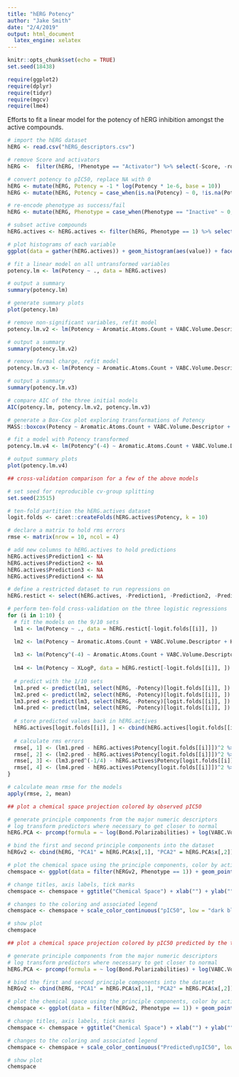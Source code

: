 ```yaml
---
title: "hERG Potency"
author: "Jake Smith"
date: "2/4/2019"
output: html_document
  latex_engine: xelatex
---
```


```r
knitr::opts_chunk$set(echo = TRUE)
set.seed(18438)

require(ggplot2)
require(dplyr)
require(tidyr)
require(mgcv)
require(lme4)
```

Efforts to fit a linear model for the potency of hERG inhibition amongst the active compounds.

```r
# import the hERG dataset
hERG <- read.csv("hERG_descriptors.csv")

# remove Score and activators
hERG <-  filter(hERG, !Phenotype == "Activator") %>% select(-Score, -row.ID)

# convert potency to pIC50, replace NA with 0
hERG <- mutate(hERG, Potency = -1 * log(Potency * 1e-6, base = 10))
hERG <- mutate(hERG, Potency = case_when(is.na(Potency) ~ 0, !is.na(Potency) ~ Potency))

# re-encode phenotype as success/fail
hERG <- mutate(hERG, Phenotype = case_when(Phenotype == "Inactive" ~ 0, Phenotype == "Inhibitor" ~ 1))

# subset active compounds
hERG.actives <- hERG.actives <- filter(hERG, Phenotype == 1) %>% select(-Phenotype)
```
```r
# plot histograms of each variable
ggplot(data = gather(hERG.actives)) + geom_histogram(aes(value)) + facet_wrap(~ key, scales = "free_x")
```
```r
# fit a linear model on all untransformed variables
potency.lm <- lm(Potency ~ ., data = hERG.actives)

# output a summary
summary(potency.lm)

# generate summary plots
plot(potency.lm)
```
```r
# remove non-significant variables, refit model
potency.lm.v2 <- lm(Potency ~ Aromatic.Atoms.Count + VABC.Volume.Descriptor + Hydrogen.Bond.Acceptors + Topological.Polar.Surface.Area + XLogP + Formal.Charge, data = hERG.actives)

# output a summary
summary(potency.lm.v2)
```
```r
# remove formal charge, refit model
potency.lm.v3 <- lm(Potency ~ Aromatic.Atoms.Count + VABC.Volume.Descriptor + Hydrogen.Bond.Acceptors + Topological.Polar.Surface.Area + XLogP, data = hERG.actives)

# output a summary
summary(potency.lm.v3)
```

```r
# compare AIC of the three initial models
AIC(potency.lm, potency.lm.v2, potency.lm.v3)
```

```r
# generate a Box-Cox plot exploring transformations of Potency
MASS::boxcox(Potency ~ Aromatic.Atoms.Count + VABC.Volume.Descriptor + Hydrogen.Bond.Acceptors + Topological.Polar.Surface.Area + XLogP + Formal.Charge, data = hERG.actives, lambda = seq(-6, -2, 1/10))
```

```r
# fit a model with Potency transformed
potency.lm.v4 <- lm(Potency^(-4) ~ Aromatic.Atoms.Count + VABC.Volume.Descriptor + Hydrogen.Bond.Acceptors + Topological.Polar.Surface.Area + XLogP + Formal.Charge, data = hERG.actives)

# output summary plots
plot(potency.lm.v4)
```

```r
## cross-validation comparison for a few of the above models

# set seed for reproducible cv-group splitting
set.seed(23515)

# ten-fold partition the hERG.actives dataset
logit.folds <- caret::createFolds(hERG.actives$Potency, k = 10)

# declare a matrix to hold rms errors
rmse <- matrix(nrow = 10, ncol = 4)

# add new columns to hERG.actives to hold predictions
hERG.actives$Prediction1 <- NA
hERG.actives$Prediction2 <- NA
hERG.actives$Prediction3 <- NA
hERG.actives$Prediction4 <- NA

# define a restricted dataset to run regressions on
hERG.restict <- select(hERG.actives, -Prediction1, -Prediction2, -Prediction3, -Prediction4)

# perform ten-fold cross-validation on the three logistic regressions
for (i in 1:10) {
  # fit the models on the 9/10 sets
  lm1 <- lm(Potency ~ ., data = hERG.restict[-logit.folds[[i]], ])

  lm2 <- lm(Potency ~ Aromatic.Atoms.Count + VABC.Volume.Descriptor + Hydrogen.Bond.Acceptors + Topological.Polar.Surface.Area + XLogP + Formal.Charge, data = hERG.restict[-logit.folds[[i]], ])
  
  lm3 <- lm(Potency^(-4) ~ Aromatic.Atoms.Count + VABC.Volume.Descriptor + Hydrogen.Bond.Acceptors + Topological.Polar.Surface.Area + XLogP + Formal.Charge, data = hERG.restict[-logit.folds[[i]], ])
  
  lm4 <- lm(Potency ~ XLogP, data = hERG.restict[-logit.folds[[i]], ])
  
  # predict with the 1/10 sets
  lm1.pred <- predict(lm1, select(hERG, -Potency)[logit.folds[[i]], ])
  lm2.pred <- predict(lm2, select(hERG, -Potency)[logit.folds[[i]], ])
  lm3.pred <- predict(lm3, select(hERG, -Potency)[logit.folds[[i]], ])
  lm4.pred <- predict(lm4, select(hERG, -Potency)[logit.folds[[i]], ])
  
  # store predicted values back in hERG.actives
  hERG.actives[logit.folds[[i]], ] <- cbind(hERG.actives[logit.folds[[i]], 1:14], lm1.pred, lm2.pred, lm3.pred, lm4.pred)
  
  # calculate rms errors
  rmse[, 1] <- (lm1.pred - hERG.actives$Potency[logit.folds[[i]]])^2 %>% mean() %>% sqrt()
  rmse[, 2] <- (lm2.pred - hERG.actives$Potency[logit.folds[[i]]])^2 %>% mean() %>% sqrt()
  rmse[, 3] <- (lm3.pred^(-1/4) - hERG.actives$Potency[logit.folds[[i]]])^2 %>% mean() %>% sqrt()
  rmse[, 4] <- (lm4.pred - hERG.actives$Potency[logit.folds[[i]]])^2 %>% mean() %>% sqrt()
}

# calculate mean rmse for the models
apply(rmse, 2, mean)
```

```r
## plot a chemical space projection colored by observed pIC50

# generate principle components from the major numeric descriptors
# log transform predictors where necessary to get closer to normal
hERG.PCA <- prcomp(formula = ~ log(Bond.Polarizabilities) + log(VABC.Volume.Descriptor) + log(Topological.Polar.Surface.Area + 1) + log(Molecular.Weight) + XLogP + log(Eccentric.Connectivity.Index), data = hERG, center = TRUE, scale. = TRUE)

# bind the first and second principle components into the dataset
hERGv2 <- cbind(hERG, "PCA1" = hERG.PCA$x[,1], "PCA2" = hERG.PCA$x[,2])

# plot the chemical space using the principle components, color by activity score
chemspace <- ggplot(data = filter(hERGv2, Phenotype == 1)) + geom_point(aes(x = PCA1, y = PCA2, color = hERG.actives$Potency))

# change titles, axis labels, tick marks
chemspace <- chemspace + ggtitle("Chemical Space") + xlab("") + ylab("") + theme(axis.ticks = element_blank(), axis.text = element_blank(), plot.title = element_text(hjust = 0.5))

# changes to the coloring and associated legend
chemspace <- chemspace + scale_color_continuous("pIC50", low = "dark blue", high = "red")

# show plot
chemspace
```
```r
## plot a chemical space projection colored by pIC50 predicted by the third model (lm3 in cv loop)

# generate principle components from the major numeric descriptors
# log transform predictors where necessary to get closer to normal
hERG.PCA <- prcomp(formula = ~ log(Bond.Polarizabilities) + log(VABC.Volume.Descriptor) + log(Topological.Polar.Surface.Area + 1) + log(Molecular.Weight) + XLogP + log(Eccentric.Connectivity.Index), data = hERG, center = TRUE, scale. = TRUE)

# bind the first and second principle components into the dataset
hERGv2 <- cbind(hERG, "PCA1" = hERG.PCA$x[,1], "PCA2" = hERG.PCA$x[,2])

# plot the chemical space using the principle components, color by activity score
chemspace <- ggplot(data = filter(hERGv2, Phenotype == 1)) + geom_point(aes(x = PCA1, y = PCA2, color = hERG.actives$Prediction3 ^ (-1/4)))

# change titles, axis labels, tick marks
chemspace <- chemspace + ggtitle("Chemical Space") + xlab("") + ylab("") + theme(axis.ticks = element_blank(), axis.text = element_blank(), plot.title = element_text(hjust = 0.5))

# changes to the coloring and associated legend
chemspace <- chemspace + scale_color_continuous("Predicted\npIC50", low = "dark blue", high = "red")

# show plot
chemspace
```

